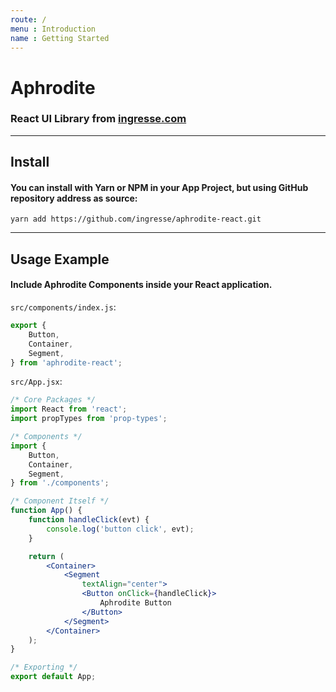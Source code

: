 ```yaml
---
route: /
menu : Introduction
name : Getting Started
---
```


# Aphrodite
### React UI Library from [ingresse.com](https://www.ingresse.com)

---

## Install
#### You can install with Yarn or NPM in your App Project, but using GitHub repository address as source:
```
yarn add https://github.com/ingresse/aphrodite-react.git
```

---

## Usage Example
#### Include Aphrodite Components inside your React application.

`src/components/index.js`:
```js
export {
    Button,
    Container,
    Segment,
} from 'aphrodite-react';
```

`src/App.jsx`:
```jsx
/* Core Packages */
import React from 'react';
import propTypes from 'prop-types';

/* Components */
import {
    Button,
    Container,
    Segment,
} from './components';

/* Component Itself */
function App() {
    function handleClick(evt) {
        console.log('button click', evt);
    }

    return (
        <Container>
            <Segment
                textAlign="center">
                <Button onClick={handleClick}>
                    Aphrodite Button
                </Button>
            </Segment>
        </Container>
    );
}

/* Exporting */
export default App;
```
